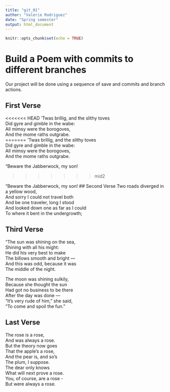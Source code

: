 ```yaml
---
title: "git_01"
author: "Valerie Rodriguez"
date: "Spring semester"
output: html_document
---
```


```r
knitr::opts_chunk$set(echo = TRUE)
```
# Build a Poem with commits to different branches
Our project will be done using a sequence of save and commits and branch actions.
<!-- Do not modify or change any text in "!--" bracketed areas such as this --- these are instructions to
you, if you change any of this the git program will notice it and compromise your git merging strategy !-->

## First Verse 
<!--Put the first five lines of a poem by Lewis Carrol in this section!-->
<<<<<<< HEAD
’Twas brillig, and the slithy toves      
Did gyre and gimble in the wabe:      
All mimsy were the borogoves,     
And the mome raths outgrabe.    
=======
’Twas brillig, and the slithy toves    
Did gyre and gimble in the wabe:    
All mimsy were the borogoves,     
And the mome raths outgrabe.    

“Beware the Jabberwock, my son!    


>>>>>>> mid2

“Beware the Jabberwock, my son! 
## Second Verse
<!--Put the first five lines of a poem by Robert Frost here!-->
Two roads diverged in a yellow wood,  
And sorry I could not travel both  
And be one traveler, long I stood  
And looked down one as far as I could  
To where it bent in the undergrowth;  



## Third Verse
<!--Put the first two verses of The Walrus and the Carpenter here!-->
“The sun was shining on the sea,  
Shining with all his might:  
He did his very best to make  
The billows smooth and bright —  
And this was odd, because it was  
The middle of the night.  

The moon was shining sulkily,  
Because she thought the sun  
Had got no business to be there  
After the day was done —  
“It’s very rude of him,” she said,  
“To come and spoil the fun.”  




## Last Verse
<!--Put a short poem of your choice 8-20 lines,here!-->
The rose is a rose,      
And was always a rose.      
But the theory now goes      
That the apple's a rose,      
And the pear is, and so's      
The plum, I suppose.      
The dear only knows      
What will next prove a rose.      
You, of course, are a rose -      
But were always a rose.      
